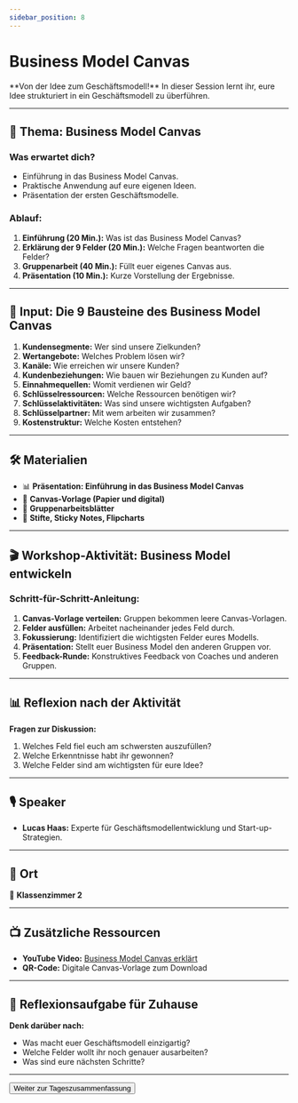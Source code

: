 ```yaml
---
sidebar_position: 8
---
```


# Business Model Canvas

<Admonition type="info" icon="📊">
  **Von der Idee zum Geschäftsmodell!**  
  In dieser Session lernt ihr, eure Idee strukturiert in ein Geschäftsmodell zu überführen.
</Admonition>

---

## 🎯 **Thema:** Business Model Canvas

### **Was erwartet dich?**
- Einführung in das Business Model Canvas.  
- Praktische Anwendung auf eure eigenen Ideen.  
- Präsentation der ersten Geschäftsmodelle.  

### **Ablauf:**  
1. **Einführung (20 Min.):** Was ist das Business Model Canvas?  
2. **Erklärung der 9 Felder (20 Min.):** Welche Fragen beantworten die Felder?  
3. **Gruppenarbeit (40 Min.):** Füllt euer eigenes Canvas aus.  
4. **Präsentation (10 Min.):** Kurze Vorstellung der Ergebnisse.  

---

## 🧠 **Input: Die 9 Bausteine des Business Model Canvas**

1. **Kundensegmente:** Wer sind unsere Zielkunden?  
2. **Wertangebote:** Welches Problem lösen wir?  
3. **Kanäle:** Wie erreichen wir unsere Kunden?  
4. **Kundenbeziehungen:** Wie bauen wir Beziehungen zu Kunden auf?  
5. **Einnahmequellen:** Womit verdienen wir Geld?  
6. **Schlüsselressourcen:** Welche Ressourcen benötigen wir?  
7. **Schlüsselaktivitäten:** Was sind unsere wichtigsten Aufgaben?  
8. **Schlüsselpartner:** Mit wem arbeiten wir zusammen?  
9. **Kostenstruktur:** Welche Kosten entstehen?  

---

## 🛠️ **Materialien**

- 📊 **Präsentation: Einführung in das Business Model Canvas**  
- 📝 **Canvas-Vorlage (Papier und digital)**  
- 🧠 **Gruppenarbeitsblätter**  
- 🎨 **Stifte, Sticky Notes, Flipcharts**  

---

## 🎬 **Workshop-Aktivität: Business Model entwickeln**

### **Schritt-für-Schritt-Anleitung:**
1. **Canvas-Vorlage verteilen:** Gruppen bekommen leere Canvas-Vorlagen.  
2. **Felder ausfüllen:** Arbeitet nacheinander jedes Feld durch.  
3. **Fokussierung:** Identifiziert die wichtigsten Felder eures Modells.  
4. **Präsentation:** Stellt euer Business Model den anderen Gruppen vor.  
5. **Feedback-Runde:** Konstruktives Feedback von Coaches und anderen Gruppen.  

---

## 📊 **Reflexion nach der Aktivität**

**Fragen zur Diskussion:**  
1. Welches Feld fiel euch am schwersten auszufüllen?  
2. Welche Erkenntnisse habt ihr gewonnen?  
3. Welche Felder sind am wichtigsten für eure Idee?  

---

## 🎙️ **Speaker**

- **Lucas Haas:** Experte für Geschäftsmodellentwicklung und Start-up-Strategien.  

---

## 📍 **Ort**

📍 **Klassenzimmer 2**  

---

## 📺 **Zusätzliche Ressourcen**

- **YouTube Video:** [Business Model Canvas erklärt](https://www.youtube.com/watch?v=example)  
- **QR-Code:** Digitale Canvas-Vorlage zum Download  

---

## 🚀 **Reflexionsaufgabe für Zuhause**

**Denk darüber nach:**  
- Was macht euer Geschäftsmodell einzigartig?  
- Welche Felder wollt ihr noch genauer ausarbeiten?  
- Was sind eure nächsten Schritte?  

---

<Button destination="/roadmap/docs/startup-basics/yfn-school/day1/summary">
  Weiter zur Tageszusammenfassung
</Button>